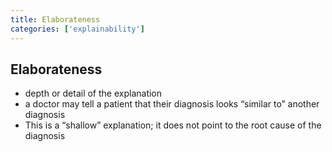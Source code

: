 ```yaml
---
title: Elaborateness
categories: ['explainability']
---
```



## Elaborateness
- depth or detail of the explanation
- a doctor may tell a patient that their diagnosis looks "similar to" another diagnosis
- This is a "shallow" explanation; it does not point to the root cause of the diagnosis



